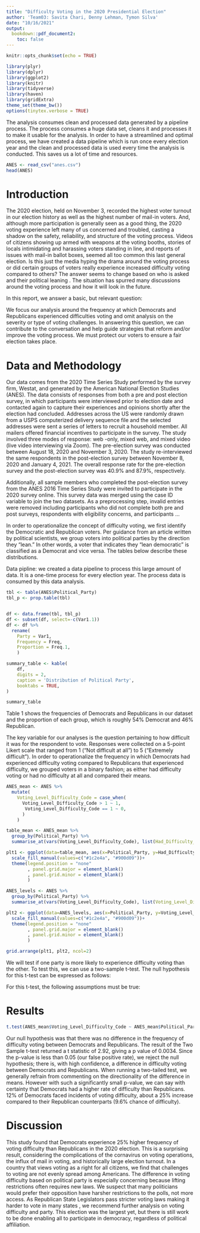 ```yaml
---
title: "Difficulty Voting in the 2020 Presidential Election"
author: 'Team03: Savita Chari, Denny Lehman, Tymon Silva'
date: "10/16/2021"
output:
  bookdown::pdf_document2: 
    toc: false
---
```


```r
knitr::opts_chunk$set(echo = TRUE)
```

```r
library(plyr)
library(dplyr)
library(ggplot2) 
library(knitr)
library(tidyverse) 
library(haven)
library(gridExtra)
theme_set(theme_bw())
options(tinytex.verbose = TRUE)
```

The analysis consumes clean and processed data generated by a pipeline process. The process consumes a huge data set, cleans it and processes it to make it usable for the analysis. In order to have a streamlined and optimal process, we have created a data pipeline which is run once every election year and the clean and processed data is used every time the analysis is conducted. This saves us a lot of time and resources.

```r
ANES <- read_csv("anes.csv")
head(ANES)
```


# Introduction
The 2020 election, held on November 3, recorded the highest voter turnout in our election history as well as the highest number of mail-in voters.\footnote{https://www.newsweek.com/highest-voter-turnouts-history-us-elections-1545235} 
And, although more participation is generally seen as a good thing, the 2020 voting experience left many of us concerned and troubled, casting a shadow on the safety, reliability, and structure of the voting process. Videos of citizens showing up armed with weapons at the voting booths, stories of locals intimidating and harassing voters standing in line, and reports of issues with mail-in ballot boxes, seemed all too common this last general election. Is this just the media hyping the drama around the voting process or did certain groups of voters really experience increased difficulty voting compared to others? The answer seems to change based on who is asked and their political leaning \footnote{https://apnews.com/article/election-2020-ap-fact-check-joe-biden-donald-trump-technology-49a24edd6d10888dbad61689c24b05a5}. The situation has spurred many discussions around the voting process and how it will look in the future.

In this report, we answer a basic, but relevant question: 

\begin{quote}
  \textit{Did Democratic voters or Republican voters experience more difficulty voting in the 2020 election?}
\end{quote} 

We focus our analysis  around the frequency at which Democrats and Republicans experienced difficulties voting and omit analysis on the severity or type of voting challenges. In answering this question, we can contribute to the conversation and help guide strategies that reform and/or improve the voting process. We must protect our voters to ensure a fair election takes place.

# Data and Methodology
Our data comes from the 2020 Time Series Study performed by the survey firm, Westat, and generated by the American National Election Studies (ANES). The data consists of responses from both a pre and post election survey, in which participants were interviewed prior to election date and contacted again to capture their experiences and opinions shortly after the election had concluded. Addresses across the US were randomly drawn from a USPS computerized delivery sequence file and the selected addresses were sent a series of letters to recruit a household member. All mailers offered financial incentives to participate in the survey. The study involved three modes of response: web -only, mixed web, and mixed video (live video interviewing via Zoom). The pre-election survey was conducted between August 18, 2020 and November 3, 2020. The study re-interviewed the same respondents  in the post-election survey between November 8, 2020 and January 4, 2021. The overall response rate for the pre-election survey and the post-election survey was 40.9% and 87.9%, respectively.

Additionally, all sample members who completed the post-election survey from the ANES 2016 Time Series Study were invited to participate in the 2020 survey online. This survey data was merged using the case ID variable to join the two datasets. As a preprocessing step, invalid entries were removed including participants who did not complete both pre and post surveys, respondents with eligibility concerns, and participants ...   

In order to operationalize the concept of difficulty voting, we first identify the Democratic and Republican voters. Per guidance from an article written by political scientists\footnote{https://www.sciencedirect.com/journal/electoral-studies}, we group voters into political parties by the direction they "lean." In other words, a voter that indicates they "lean democratic" is classified as a Democrat and vice versa. The tables below describe these distributions.

Data pipline: we created a data pipeline to process this large amount of data. It is a one-time process for every election year. The process data is consumed by this data analysis.

```r
tbl <- table(ANES$Political_Party)
tbl_p <- prop.table(tbl)


df <- data.frame(tbl, tbl_p)
df <- subset(df, select=-c(Var1.1))
df <- df %>% 
  rename(
    Party = Var1,
    Frequency = Freq,
    Proportion = Freq.1,
    )

summary_table <- kable(
    df,
    digits = 2,
    caption = 'Distribution of Political Party',
    booktabs = TRUE,
)

summary_table
```

Table 1 shows the frequencies of Democrats and Republicans in our dataset and the proportion of each group, which is roughly 54% Democrat and 46% Republican.

The key variable for our analyses is the question pertaining to how difficult it was for the respondent to vote. Responses were collected on a 5-point Likert scale that ranged from 1 ("Not difficult at all") to 5 ("Extremely difficult"). In order to operationalize the frequency in which Democrats had experienced difficulty voting compared to Republicans that experienced difficulty, we grouped voters in a binary fashion; as either had difficulty voting or had no difficulty at all and compared their means. 

```r
ANES_mean <- ANES %>%
  mutate(
    Voting_Level_Difficulty_Code = case_when(
      Voting_Level_Difficulty_Code > 1 ~ 1, 
       Voting_Level_Difficulty_Code == 1 ~ 0,
      )
    )

table_mean <- ANES_mean %>%
  group_by(Political_Party) %>%
  summarise_at(vars(Voting_Level_Difficulty_Code), list(Had_Difficulty_Voting_Mean = mean))

plt1 <- ggplot(data=table_mean, aes(x=Political_Party, y=Had_Difficulty_Voting_Mean, fill=Political_Party))+   geom_bar(stat="identity")+
  scale_fill_manual(values=c("#1c2e4a", "#900d09"))+
  theme(legend.position = "none"
        , panel.grid.major = element_blank()
        , panel.grid.minor = element_blank()
        )

```

```r
ANES_levels <- ANES %>%
  group_by(Political_Party) %>%
  summarise_at(vars(Voting_Level_Difficulty_Code), list(Voting_Level_Difficulty_Code = mean))

plt2 <- ggplot(data=ANES_levels, aes(x=Political_Party, y=Voting_Level_Difficulty_Code, fill=Political_Party))+   geom_bar(stat="identity")+
  scale_fill_manual(values=c("#1c2e4a", "#900d09"))+
  theme(legend.position = "none"
        , panel.grid.major = element_blank()
        , panel.grid.minor = element_blank()
        )
```

```r
grid.arrange(plt1, plt2, ncol=2)

```

We will test if one party is more likely to experience difficulty voting than the other. To test this, we can use a two-sample t-test. The null hypothesis for this t-test can be expressed as follows:

\begin{quote}

\textbf{Null Hypothesis:} \textit{The probability that a Democratic voter experiences some difficulty during their voting process is equal to the probability that a Repoblican voter experiences some difficulty during their voting process.}

\end{quote}

For this t-test, the following assumptions must be true:

\begin{enumerate}
  \item \textbf{i.i.d. data}  First, data must be generated via an iid process (Independent and Identically Distributed). The ANES 2020 survey merged data from a panel, which was comprised of participants in the ANES 2016 survey. This is definitely a concern when validating that the data be identically distributed, since the year in which these surveys were administered differs greatly. However, for the purposes of this study, we will assume the impact of this possible violation is negligible. 

  \item \textbf{Metric scale}  Even though our raw data includes ordinal variables, we have transformed them to binary form.  A binary variable qualifies as metric as there is only a single interval, which goes from zero to 1.
  
  \item \textbf{Sufficient normality} Even after preprocessing out ineligible respondents, the sample contains sufficient size (n$\approx$5600). As a general rule of thumb, when n > 30 the distribution of the sampling statistic approaches the normal distribution per the Central Limit Theorem.
\end{enumerate}
# Results
```r

t.test(ANES_mean$Voting_Level_Difficulty_Code ~ ANES_mean$Political_Party)

```
Our null hypothesis was that there was no difference in the frequency of difficulty voting between Democrats and Republicans. The result of the Two Sample t-test returned a t statistic of 2.92, giving a p value of 0.0034. Since the p-value is less than 0.05 (our false positive rate), we reject the null hypothesis; there is, with high confidence, a difference in difficulty voting between Democrats and Republicans. When running a two-tailed test, we generally refrain from commenting on the directionality of the difference in means. However with such a significantly small p-value, we can say with certainty that Democrats had a higher rate of difficulty than Republicans. 12% of Democrats faced incidents of voting difficulty, about a 25% increase compared to their Republican counterparts (9.6% chance of difficulty).


# Discussion
This study found that Democrats experience 25% higher frequency of voting difficulty than Republicans in the 2020 election. This is a surprising result, considering the complications of the cornavirus on voting operations, the influx of mail in voting, and historically large election turnout. In a country that views voting as a right for all citizens, we find that challenges to voting are not evenly spread among Americans. The difference in voting difficulty based on political party is especially concerning because lifting restrictions often requires new laws. We suspect that many politicians would prefer their opposition have harsher restrictions to the polls, not more access. As Republican State Legislators pass stricter voting laws making it harder to vote in many states \footnote{https://www.usnews.com/news/best-states/articles/2021-07-02/17-states-have-passed-restrictive-voting-laws-this-year-report-says}, we recommend further analysis on voting difficulty and party. This election was the largest yet, but there is still work to be done enabling all to participate in democracy, regardless of political affiliation.
